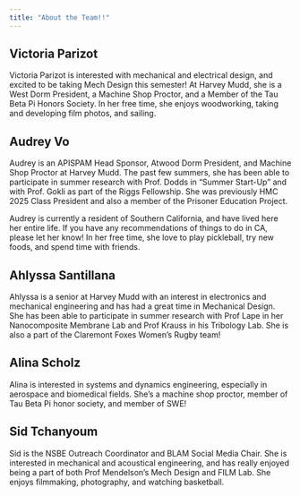 ```yaml
---
title: "About the Team!!"
---
```


## Victoria Parizot
Victoria Parizot is interested with mechanical and electrical design, and excited to be taking Mech Design this semester! At Harvey Mudd, she is a West Dorm President, a Machine Shop Proctor, and a Member of the Tau Beta Pi Honors Society. In her free time, she enjoys woodworking, taking and developing film photos, and sailing.

## Audrey Vo
Audrey is an APISPAM Head Sponsor, Atwood Dorm President, and Machine Shop Proctor at Harvey Mudd. The past few summers, she has been able to participate in summer research with Prof. Dodds in “Summer Start-Up” and with Prof. Gokli as part of the Riggs Fellowship. She was previously HMC 2025 Class President and also a member of the Prisoner Education Project.

Audrey is currently a resident of Southern California, and have lived here her entire life. If you have any recommendations of things to do in CA, please let her know! In her free time, she love to play pickleball, try new foods, and spend time with friends.

## Ahlyssa Santillana 
Ahlyssa is a senior at Harvey Mudd with an interest in electronics and mechanical engineering and has had a great time in Mechanical Design. She has been able to participate in summer research with Prof Lape in her Nanocomposite Membrane Lab and Prof Krauss in his Tribology Lab. She is also a part of the Claremont Foxes Women's Rugby team! 

## Alina Scholz
Alina is interested in systems and dynamics engineering, especially in aerospace and biomedical fields. She's a machine shop proctor, member of Tau Beta Pi honor society, and member of SWE! 

## Sid Tchanyoum
Sid is the NSBE Outreach Coordinator and BLAM Social Media Chair. She is interested in mechanical and acoustical engineering, and has really enjoyed being a part of both Prof Mendelson's Mech Design and FILM Lab. She enjoys filmmaking, photography, and watching basketball.
